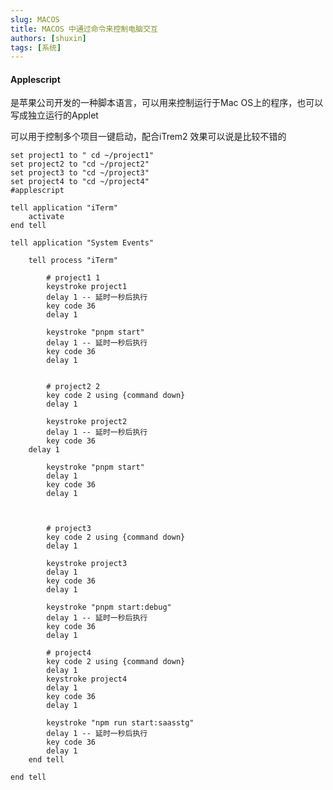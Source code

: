 ```yaml
---
slug: MACOS
title: MACOS 中通过命令来控制电脑交互
authors: [shuxin]
tags: [系统]
---
```



####  Applescript

是苹果公司开发的一种脚本语言，可以用来控制运行于Mac OS上的程序，也可以写成独立运行的Applet

可以用于控制多个项目一键启动，配合iTrem2 效果可以说是比较不错的


````shell
set project1 to " cd ~/project1"
set project2 to "cd ~/project2"
set project3 to "cd ~/project3"
set project4 to "cd ~/project4"
#applescript

tell application "iTerm"
    activate
end tell

tell application "System Events"

	tell process "iTerm"

		# project1 1
		keystroke project1
		delay 1 -- 延时一秒后执行
		key code 36
		delay 1

		keystroke "pnpm start"
		delay 1 -- 延时一秒后执行
		key code 36
		delay 1


		# project2 2
		key code 2 using {command down}
		delay 1

		keystroke project2
		delay 1 -- 延时一秒后执行
		key code 36
    delay 1

		keystroke "pnpm start"
		delay 1
		key code 36
		delay 1



		# project3
		key code 2 using {command down}
		delay 1

		keystroke project3
		delay 1
		key code 36
		delay 1

		keystroke "pnpm start:debug"
		delay 1 -- 延时一秒后执行
		key code 36
		delay 1

		# project4
		key code 2 using {command down}
		delay 1
		keystroke project4
		delay 1
		key code 36
		delay 1

		keystroke "npm run start:saasstg"
		delay 1 -- 延时一秒后执行
		key code 36
		delay 1
	end tell

end tell
````

